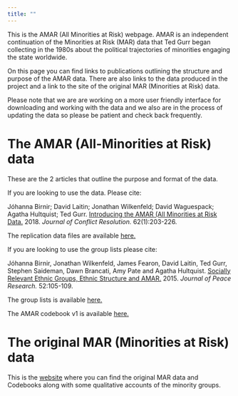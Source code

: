 ```yaml
---
title: ""
---
```


This is the AMAR (All Minorities at Risk) webpage. 
AMAR is an independent continuation of the Minorities at Risk (MAR) data that Ted Gurr began collecting in the 1980s about the political trajectories of minorities engaging the state worldwide.

On this page you can find links to publications outlining the structure and purpose of the AMAR data.  There are also links to the data produced in the project and a link to the site of the original MAR (Minorities at Risk) data.

Please note that we are are working on a more user friendly interface for downloading and working with the data and we also are in the process of updating the data so please be patient and check back frequently.

# The AMAR (All-Minorities at Risk) data

These are the 2 articles that outline the purpose and format of the data.

If you are looking to use the data. Please cite:

Jóhanna Birnir; David Laitin; Jonathan
Wilkenfeld; David Waguespack; Agatha Hultquist; Ted Gurr. [Introducing the AMAR (All Minorities at Risk Data.](https://journals.sagepub.com/doi/full/10.1177/0022002717719974) 2018. *Journal of Conflict Resolution.* 62(1):203-226.

The replication data files are available [here.](https://www.dropbox.com/sh/g30wur1u0g8bppt/AAA01uvF4hEwYs8OU11wtnbea?dl=0)

If you are looking to use the group lists please cite:

Jóhanna Birnir, Jonathan
Wilkenfeld, James Fearon, David Laitin, Ted Gurr, Stephen Saideman, Dawn Brancati,
Amy Pate and Agatha Hultquist. [Socially Relevant Ethnic Groups, Ethnic Structure and AMAR.](https://journals.sagepub.com/doi/full/10.1177/0022343314536915) 2015. *Journal of Peace Research.* 52:105-109.

The group lists is available [here.](files/amar_ethnic_groups_list_january_2015.xls)

The AMAR codebook v1 is available [here.](files/AMAR Phase1Codebook.FINAL.1.web.Aug232016.pdf)

# The original MAR (Minorities at Risk) data

This is the [website](http://www.mar.umd.edu/mar_data.asp) where you can find the original MAR data and Codebooks along with some qualitative accounts of the minority groups.
